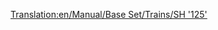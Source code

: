 [[Translation:en/Manual/Base Set/Trains/SH '125']]
{{it/Manuale/Set base/Treni/StatLocomotive|Image=[[File:it/Manuale/Set base/Treni/Sh125.png]]
|Name=SH "125"
|Costo=46.874
|Velocità=201
|Peso=140 
|Potenza=3.356
|Sforzo=41.501 
|Kn=407
|Annuale=5.788
|Progettata=1977
|Vita=20
|Clima=  
*Temperato
|Capacità=8 sacchi postali
|Riadattabile=Tutto 
|Descrizione=Questa non è una singola locomotiva ma una coppia, che opera all'unisono. Entrambe possono contenere carichi extra, di posta come impostazione di fabbrica ma possono essere riconvertiti per tutti gli altri tipi di carichi. Non dimenticare quindi di adattare questa locomotiva per trasporto [[it/Manuale/Set base/Carichi/Passeggeri|passeggeri]] se si gestisce un tale servizio, così le stazioni non inizieranno ad accumulare [[it/Manuale/Set base/Carichi/Posta|posta]].
|Real-life=Questa è la versione rinominata della britannica [http://en.wikipedia.org/wiki/Intercity_125 Intercity 125], la detentrice del record per la locomotiva diesel più veloce del mondo (237 km/h).
}}
